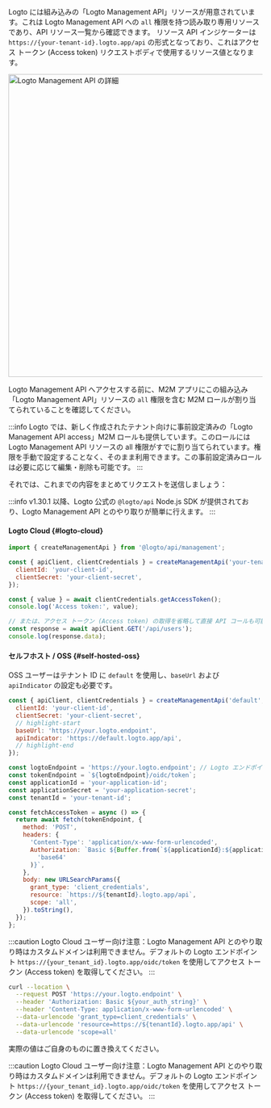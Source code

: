 

Logto には組み込みの「Logto Management API」リソースが用意されています。これは Logto Management API への `all` 権限を持つ読み取り専用リソースであり、API リソース一覧から確認できます。
リソース API インジケーターは `https://{your-tenant-id}.logto.app/api` の形式となっており、これはアクセス トークン (Access token) リクエストボディで使用するリソース値となります。

<img alt="Logto Management API の詳細" src="/img/assets/logto-management-api.png" width="600px" />

Logto Management API へアクセスする前に、M2M アプリにこの組み込み「Logto Management API」リソースの `all` 権限を含む M2M ロールが割り当てられていることを確認してください。

:::info
Logto では、新しく作成されたテナント向けに事前設定済みの「Logto Management API access」M2M ロールも提供しています。このロールには Logto Management API リソースの all 権限がすでに割り当てられています。権限を手動で設定することなく、そのまま利用できます。この事前設定済みロールは必要に応じて編集・削除も可能です。
:::

それでは、これまでの内容をまとめてリクエストを送信しましょう：

:::info
v1.30.1 以降、Logto 公式の `@logto/api` Node.js SDK が提供されており、Logto Management API とのやり取りが簡単に行えます。
:::

<Tabs groupId="interact-with-m-api">

<TabItem value="with-@logto-api-sdk" label="Node.js with `@logto/api` SDK">

#### Logto Cloud \{#logto-cloud}

```js
import { createManagementApi } from '@logto/api/management';

const { apiClient, clientCredentials } = createManagementApi('your-tenant-id', {
  clientId: 'your-client-id',
  clientSecret: 'your-client-secret',
});

const { value } = await clientCredentials.getAccessToken();
console.log('Access token:', value);

// または、アクセス トークン (Access token) の取得を省略して直接 API コールも可能です
const response = await apiClient.GET('/api/users');
console.log(response.data);
```

#### セルフホスト / OSS \{#self-hosted-oss}

OSS ユーザーはテナント ID に `default` を使用し、`baseUrl` および `apiIndicator` の設定も必要です。

```js
const { apiClient, clientCredentials } = createManagementApi('default', {
  clientId: 'your-client-id',
  clientSecret: 'your-client-secret',
  // highlight-start
  baseUrl: 'https://your.logto.endpoint',
  apiIndicator: 'https://default.logto.app/api',
  // highlight-end
});
```

</TabItem>

<TabItem value="nodejs" label="Node.js">

```js
const logtoEndpoint = 'https://your.logto.endpoint'; // Logto エンドポイントに置き換えてください
const tokenEndpoint = `${logtoEndpoint}/oidc/token`;
const applicationId = 'your-application-id';
const applicationSecret = 'your-application-secret';
const tenantId = 'your-tenant-id';

const fetchAccessToken = async () => {
  return await fetch(tokenEndpoint, {
    method: 'POST',
    headers: {
      'Content-Type': 'application/x-www-form-urlencoded',
      Authorization: `Basic ${Buffer.from(`${applicationId}:${applicationSecret}`).toString(
        'base64'
      )}`,
    },
    body: new URLSearchParams({
      grant_type: 'client_credentials',
      resource: `https://${tenantId}.logto.app/api`,
      scope: 'all',
    }).toString(),
  });
};
```

:::caution
Logto Cloud ユーザー向け注意：Logto Management API とのやり取り時はカスタムドメインは利用できません。デフォルトの Logto エンドポイント `https://{your_tenant_id}.logto.app/oidc/token` を使用してアクセス トークン (Access token) を取得してください。
:::

<AccessTokenResponse />
<M2mAccessTokenNote />

</TabItem>

<TabItem value="curl" label="cURL">

```bash
curl --location \
  --request POST 'https://your.logto.endpoint' \
  --header 'Authorization: Basic ${your_auth_string}' \
  --header 'Content-Type: application/x-www-form-urlencoded' \
  --data-urlencode 'grant_type=client_credentials' \
  --data-urlencode 'resource=https://${tenantId}.logto.app/api' \
  --data-urlencode 'scope=all'
```

実際の値はご自身のものに置き換えてください。

:::caution
Logto Cloud ユーザー向け注意：Logto Management API とのやり取り時はカスタムドメインは利用できません。デフォルトの Logto エンドポイント `https://{your_tenant_id}.logto.app/oidc/token` を使用してアクセス トークン (Access token) を取得してください。
:::

<AccessTokenResponse />
<M2mAccessTokenNote />

</TabItem>

</Tabs>
